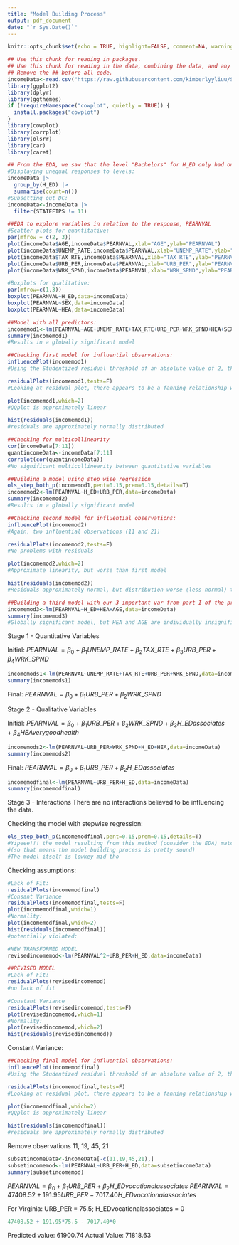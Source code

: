 ```yaml
---
title: "Model Building Process"
output: pdf_document
date: "`r Sys.Date()`"
---
```


```r
knitr::opts_chunk$set(echo = TRUE, highlight=FALSE, comment=NA, warnings=FALSE,message=FALSE)
```

```r
## Use this chunk for reading in packages.
## Use this chunk for reading in the data, combining the data, and any other major data cleaning that is not relevant to show.
## Remove the ## before all code.
incomeData<-read.csv("https://raw.githubusercontent.com/kimberlyyliuu/STAT3220Project/main/completeData")
library(ggplot2)
library(dplyr)
library(ggthemes)
if (!requireNamespace("cowplot", quietly = TRUE)) {
  install.packages("cowplot")
}
library(cowplot)
library(corrplot)
library(olsrr)
library(car)
library(caret)
```

```r
## From the EDA, we saw that the level "Bachelors" for H_ED only had one response. It also had significantly higher PEARNVAL than any other response. To prevent extrapolation and excessive skew, we should remove this from the data, especially if we are going to use H_ED as a predictor in the model
#Displaying unequal responses to levels: 
incomeData |>
  group_by(H_ED) |>
  summarise(count=n())
#Subsetting out DC: 
incomeData<-incomeData |>
  filter(STATEFIPS != 11)

##EDA to explore variables in relation to the response, PEARNVAL
#Scatter plots for quantitative:
par(mfrow = c(2, 3))
plot(incomeData$AGE,incomeData$PEARNVAL,xlab="AGE",ylab="PEARNVAL")
plot(incomeData$UNEMP_RATE,incomeData$PEARNVAL,xlab="UNEMP_RATE",ylab="PEARNVAL")
plot(incomeData$TAX_RTE,incomeData$PEARNVAL,xlab="TAX_RTE",ylab="PEARNVAL")
plot(incomeData$URB_PER,incomeData$PEARNVAL,xlab="URB_PER",ylab="PEARNVAL")
plot(incomeData$WRK_SPND,incomeData$PEARNVAL,xlab="WRK_SPND",ylab="PEARNVAL")

#Boxplots for qualitative:
par(mfrow=c(1,3))
boxplot(PEARNVAL~H_ED,data=incomeData)
boxplot(PEARNVAL~SEX,data=incomeData)
boxplot(PEARNVAL~HEA,data=incomeData)

##Model with all predictors: 
incomemod1<-lm(PEARNVAL~AGE+UNEMP_RATE+TAX_RTE+URB_PER+WRK_SPND+HEA+SEX+H_ED,data=incomeData)
summary(incomemod1)
#Results in a globally significant model

##Checking first model for influential observations:
influencePlot(incomemod1)
#Using the Studentized residual threshold of an absolute value of 2, there are 2 outliers, corresponding to observations 9 and 11.

residualPlots(incomemod1,tests=F)
#Looking at residual plot, there appears to be a fanning relationship with residuals for UNEMP_RATE and potentially WRK_SPND

plot(incomemod1,which=2)
#QQplot is approximately linear

hist(residuals(incomemod1))
#residuals are approximately normally distributed

##Checking for multicollinearity
cor(incomeData[7:11])
quantincomeData<-incomeData[7:11]
corrplot(cor(quantincomeData))
#No significant multicollinearity between quantitative variables

##Building a model using step wise regression
ols_step_both_p(incomemod1,pent=0.15,prem=0.15,details=T)
incomemod2<-lm(PEARNVAL~H_ED+URB_PER,data=incomeData)
summary(incomemod2)
#Results in a globally significant model

##Checking second model for influential observations:
influencePlot(incomemod2)
#Again, two influential observations (11 and 21)

residualPlots(incomemod2,tests=F)
#No problems with residuals

plot(incomemod2,which=2)
#Approximate linearity, but worse than first model

hist(residuals(incomemod2))
#Residuals approximately normal, but distribution worse (less normal) than first model

##Building a third model with our 3 important var from part I of the project:
incomemod3<-lm(PEARNVAL~H_ED+HEA+AGE,data=incomeData)
summary(incomemod3)
#Globally significant model, but HEA and AGE are individually insignificant
```


Stage 1 - Quantitative Variables

Initial: $PEARNVAL = \beta_0 + \beta_1UNEMP\_RATE + \beta_2TAX\_RTE +\beta_3URB\_PER + \beta_4WRK\_SPND$

```r
incomemods1<-lm(PEARNVAL~UNEMP_RATE+TAX_RTE+URB_PER+WRK_SPND,data=incomeData)
summary(incomemods1)
```

Final: $PEARNVAL = \beta_0 + \beta_1URB\_PER + \beta_2WRK\_SPND$

Stage 2 - Qualitative Variables
 
Initial: $PEARNVAL = \beta_0 + \beta_1URB\_PER + \beta_2WRK\_SPND + \beta_3H\_EDassociates + \beta_4HEAverygoodhealth$

```r
incomemods2<-lm(PEARNVAL~URB_PER+WRK_SPND+H_ED+HEA,data=incomeData)
summary(incomemods2)
```

Final: $PEARNVAL = \beta_0 + \beta_1URB\_PER + \beta_2H\_EDassociates$

```r
incomemodfinal<-lm(PEARNVAL~URB_PER+H_ED,data=incomeData)
summary(incomemodfinal)
```

Stage 3 - Interactions
There are no interactions believed to be influencing the data. 

Checking the model with stepwise regression: 
```r
ols_step_both_p(incomemodfinal,pent=0.15,prem=0.15,details=T)
#Yipeee!!! the model resulting from this method (consider the EDA) matches the model generated by just throwing all the explanatory var in and building stepwise.
#(so that means the model building process is pretty sound)
#The model itself is lowkey mid tho
```

Checking assumptions: 
```r
#Lack of Fit: 
residualPlots(incomemodfinal)
#Consant Variance
residualPlots(incomemodfinal,tests=F)
plot(incomemodfinal,which=1)
#Normality: 
plot(incomemodfinal,which=2)
hist(residuals(incomemodfinal))
#potentially violated:

#NEW TRANSFORMED MODEL
revisedincomemod<-lm(PEARNVAL^2~URB_PER+H_ED,data=incomeData)

##REVISED MODEL 
#Lack of Fit: 
residualPlots(revisedincomemod)
#no lack of fit 

#Constant Variance
residualPlots(revisedincomemod,tests=F)
plot(revisedincomemod,which=1)
#Normality: 
plot(revisedincomemod,which=2)
hist(residuals(revisedincomemod))
```


Constant Variance: 


```r
##Checking final model for influential observations:
influencePlot(incomemodfinal)
#Using the Studentized residual threshold of an absolute value of 2, there are 2 outliers, corresponding to observations 9 and 11.

residualPlots(incomemodfinal,tests=F)
#Looking at residual plot, there appears to be a fanning relationship with residuals for UNEMP_RATE and potentially WRK_SPND

plot(incomemodfinal,which=2)
#QQplot is approximately linear

hist(residuals(incomemodfinal))
#residuals are approximately normally distributed
```


Remove observations 11, 19, 45, 21
```r
subsetincomeData<-incomeData[-c(11,19,45,21),]
subsetincomemod<-lm(PEARNVAL~URB_PER+H_ED,data=subsetincomeData)
summary(subsetincomemod)
```

$PEARNVAL = \beta_0 + \beta_1URB\_PER + \beta_2H\_EDvocationalassociates$
$PEARNVAL = 47408.52 + 191.95URB\_PER -7017.40H\_EDvocationalassociates$

For Virginia: URB_PER = 75.5; H_EDvocationalassociates = 0
```r
47408.52 + 191.95*75.5 - 7017.40*0
```
Predicted value: 61900.74
Actual Value: 71818.63
